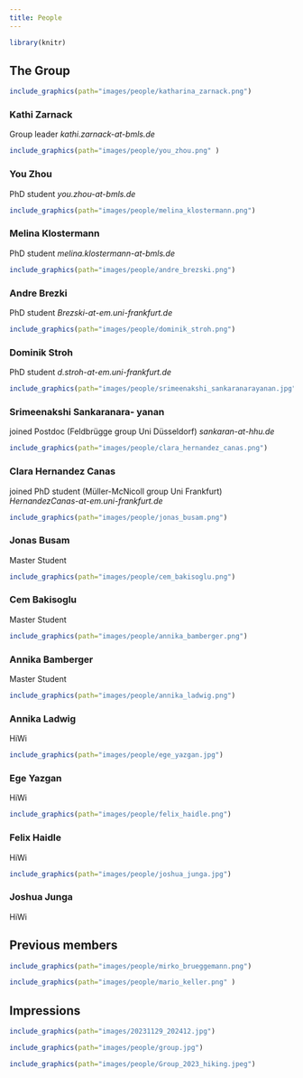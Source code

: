 ```yaml
---
title: People
---
```


```r
library(knitr)
```

## The Group

::: {layout="[25,25,25,25]"}
```r
include_graphics(path="images/people/katharina_zarnack.png")
```

### Kathi Zarnack

Group leader *kathi.zarnack-at-bmls.de* \linebreak

```r
include_graphics(path="images/people/you_zhou.png" )
```

### You Zhou

PhD student *you.zhou-at-bmls.de* \linebreak

```r
include_graphics(path="images/people/melina_klostermann.png")
```

### Melina Klostermann

PhD student *melina.klostermann-at-bmls.de* \linebreak

```r
include_graphics(path="images/people/andre_brezski.png")
```

### Andre Brezki

PhD student *Brezski-at-em.uni-frankfurt.de* \linebreak

```r
include_graphics(path="images/people/dominik_stroh.png")
```

### Dominik Stroh

PhD student *d.stroh-at-em.uni-frankfurt.de* \linebreak

```r
include_graphics(path="images/people/srimeenakshi_sankaranarayanan.jpg" )
```

### Srimeenakshi Sankaranara- yanan

joined Postdoc (Feldbrügge group Uni Düsseldorf) *sankaran-at-hhu.de* \linebreak

```r
include_graphics(path="images/people/clara_hernandez_canas.png")
```

### Clara Hernandez Canas

joined PhD student (Müller-McNicoll group Uni Frankfurt) *HernandezCanas-at-em.uni-frankfurt.de* \linebreak

```r
include_graphics(path="images/people/jonas_busam.png")
```

### Jonas Busam

Master Student \linebreak

```r
include_graphics(path="images/people/cem_bakisoglu.png")
```

### Cem Bakisoglu

Master Student \linebreak

```r
include_graphics(path="images/people/annika_bamberger.png")
```

### Annika Bamberger

Master Student \linebreak

```r
include_graphics(path="images/people/annika_ladwig.png")
```

### Annika Ladwig

HiWi \linebreak


```r
include_graphics(path="images/people/ege_yazgan.jpg")
```

### Ege Yazgan

HiWi \linebreak

```r
include_graphics(path="images/people/felix_haidle.png")
```

### Felix Haidle

HiWi \linebreak


```r
include_graphics(path="images/people/joshua_junga.jpg")
```

### Joshua Junga

HiWi

:::

## Previous members

::: {layout="[25,25,25,25]"}
```r
include_graphics(path="images/people/mirko_brueggemann.png")

```

```r
include_graphics(path="images/people/mario_keller.png" )
```
:::

## Impressions

::: {layout="[50,50]"}
```r
include_graphics(path="images/20231129_202412.jpg")
```

```r
include_graphics(path="images/people/group.jpg")
```

```r
include_graphics(path="images/people/Group_2023_hiking.jpeg")
```
:::
